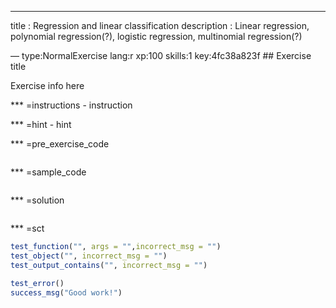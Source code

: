 ---
title       : Regression and linear classification
description : Linear regression, polynomial regression(?), logistic regression, multinomial regression(?)

--- type:NormalExercise lang:r xp:100 skills:1 key:4fc38a823f
## Exercise title

Exercise info here

*** =instructions
- instruction

*** =hint
- hint

*** =pre_exercise_code
```r

```

*** =sample_code
```r

```

*** =solution
```r

```

*** =sct
```r

test_function("", args = "",incorrect_msg = "")
test_object("", incorrect_msg = "")
test_output_contains("", incorrect_msg = "")

test_error()
success_msg("Good work!")
```
